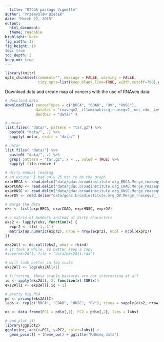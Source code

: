 ```yaml
---
  title: "RTCGA package Vignette"
author: "Przemyslaw Biecek"
date: "March 22, 2015"
output:
  html_document:
  theme: readable
highlight: kate
fig_width: 17
fig_height: 10
toc: true
toc_depth: 3
keep_md: true
---
```

  
```r
library(knitr)
opts_chunk$set(comment="", message = FALSE, warning = FALSE,
               tidy.opts=list(keep.blank.line=TRUE, width.cutoff=700),options(width=700), cache=TRUE)
```

Download data and create map of cancers with the use of RNAseq data

```r
# downlaod data
downloadTCGA( cancerTypes = c("BRCA", "COAD", "OV", "HNSC"), 
              dataSet = "rnaseqv2__illuminahiseq_rnaseqv2__unc_edu__Level_3__RSEM_genes_normalized__data.Level",
              destDir = "data/" )

# untar
list.files( "data/", pattern = "tar.gz") %>% 
  paste0( "data/", .) %>%
  sapply( untar, exdir = "data/" )

# untar
list.files( "data/") %>% 
  paste0( "data/", .) %>%
  grep( pattern = "tar.gz", x = ., value = TRUE) %>%
  sapply( file.remove )

# dirty manual reading
# an excuse: I had only 25 min to do the graph
exprBRCA <- read.delim("data/gdac.broadinstitute.org_BRCA.Merge_rnaseqv2__illuminahiseq_rnaseqv2__unc_edu__Level_3__RSEM_genes_normalized__data.Level_3.2015020400.0.0/BRCA.rnaseqv2__illuminahiseq_rnaseqv2__unc_edu__Level_3__RSEM_genes_normalized__data.data.txt")
exprCOAD <- read.delim("data/gdac.broadinstitute.org_COAD.Merge_rnaseqv2__illuminahiseq_rnaseqv2__unc_edu__Level_3__RSEM_genes_normalized__data.Level_3.2015020400.0.0/COAD.rnaseqv2__illuminahiseq_rnaseqv2__unc_edu__Level_3__RSEM_genes_normalized__data.data.txt")
exprHNSC <- read.delim("data/gdac.broadinstitute.org_HNSC.Merge_rnaseqv2__illuminahiseq_rnaseqv2__unc_edu__Level_3__RSEM_genes_normalized__data.Level_3.2015020400.0.0/HNSC.rnaseqv2__illuminahiseq_rnaseqv2__unc_edu__Level_3__RSEM_genes_normalized__data.data.txt")
exprOV <- read.delim("data/gdac.broadinstitute.org_OV.Merge_rnaseqv2__illuminahiseq_rnaseqv2__unc_edu__Level_3__RSEM_genes_normalized__data.Level_3.2015020400.0.0/OV.rnaseqv2__illuminahiseq_rnaseqv2__unc_edu__Level_3__RSEM_genes_normalized__data.data.txt")

# marge the data
eks <- list(exprBRCA, exprCOAD, exprHNSC, exprOV)

# a matrix of numbers instead of dirty characters
eks2 <- lapply(eks, function(x) {
  expr2 <- t(x[-1,-1])
  matrix(as.numeric(expr2), nrow = nrow(expr2), ncol = ncol(expr2))  
})

eks2All <- do.call(eks2, what = rbind)
# it took a while, so better keep a copy
#save(eks2All, file = "data/eks2All.rda")

# will look better in log scale
eks2All <- log(eks2All+1)

# filtering, these stable bastards are not interesting at all
iq <- apply(eks2All, 2, function(x) IQR(x))
eks2AllI <- eks2All[,iq > 1]

# pretty big PCA
pd <- prcomp(eks2AllI)
labs <- rep(c("BRCA", "COAD", "HNSC", "OV"), times = sapply(eks2, nrow))

nc <- data.frame(PC1 = pd$x[,1], PC2 = pd$x[,2], labs = labs)

# and plot it!
library(ggplot2)
ggplot(nc, aes(x=PC1, y=PC2, color=labs)) +
  geom_point() + theme_bw() + ggtitle("RNAseq data")
```
